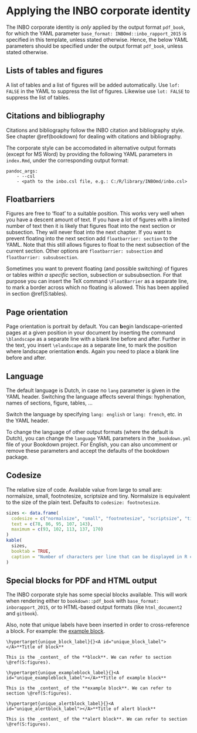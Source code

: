 # Applying the INBO corporate identity

The INBO corporate identity is _only_ applied by the output format `pdf_book`, for which the YAML parameter `base_format: INBOmd::inbo_rapport_2015` is specified in this template, unless stated otherwise. Hence, the below YAML parameters should be specified under the output format `pdf_book`, unless stated otherwise.

## Lists of tables and figures

A list of tables and a list of figures will be added automatically. Use `lof: FALSE` in the YAML to suppress the list of figures. Likewise use `lot: FALSE` to suppress the list of tables.

## Citations and bibliography

Citations and bibliography follow the INBO citation and bibliography style. See chapter \@ref(bookdown) for dealing with citations and bibliography.

The corporate style can be accomodated in alternative output formats (except for MS Word) by providing the following YAML parameters in `index.Rmd`, under the corresponding output format:

    pandoc_args:
        - --csl
        - <path to the inbo.csl file, e.g.: C:/R/library/INBOmd/inbo.csl>


## Floatbarriers

Figures are free to 'float' to a suitable position. This works very well when you have a descent amount of text. If you have a lot of figures with a limited number of text then it is likely that figures float into the next section or subsection. They will never float into the next chapter. If you want to prevent floating into the next section add `floatbarrier: section` to the YAML. Note that this still allows figures to float to the next subsection of the current section. Other options are `floatbarrier: subsection` and `floatbarrier: subsubsection`.

Sometimes you want to prevent floating (and possible switching) of figures or tables _within a specific_ section, subsection or subsubsection. For that purpose you can insert the TeX command `\FloatBarrier` as a separate line, to mark a border across which no floating is allowed. This has been applied in section \@ref(S:tables).

\blandscape

## Page orientation

Page orientation is portrait by default. You can **b**egin landscape-oriented pages at a given position in your document by inserting the command `\blandscape` as a separate line with a blank line before and after. Further in the text, you insert `\elandscape` as a separate line, to mark the position where landscape orientation **e**nds. Again you need to place a blank line before and after.

\elandscape

## Language

The default language is Dutch, in case no `lang` parameter is given in the YAML header. Switching the language affects several things: hyphenation, names of sections, figure, tables, ...

Switch the language by specifying `lang: english` or `lang: french`, etc. in the YAML header.

To change the language of other output formats (where the default is Dutch), you can change the `language` YAML parameters in the `_bookdown.yml` file of your Bookdown project. For English, you can also uncomment or remove these parameters and accept the defaults of the bookdown package.

## Codesize

The relative size of code. Available value from large to small are: normalsize, small, footnotesize, scriptsize and tiny. Normalsize is equivalent to the size of the plain text. Defaults to `codesize: footnotesize`.

```r
sizes <- data.frame(
  codesize = c("normalsize", "small", "footnotesize", "scriptsize", "tiny"),
  text = c(78, 86, 95, 107, 143),
  maximum = c(93, 102, 113, 137, 170)
)
kable(
  sizes, 
  booktab = TRUE,
  caption = "Number of characters per line that can be displayed in R code chunks for the different codesizes."
)
```

## Special blocks for PDF and HTML output

The INBO corporate style has some special blocks available. This will work when rendering either to `bookdown::pdf_book` with `base_format: inborapport_2015`, or to HTML-based output formats (like `html_document2` and `gitbook`).

Also, note that unique labels have been inserted in order to cross-reference a block. For example: the [example block](#unique_exampleblock_label).


```block2
\hypertarget{unique_block_label}{}<A id="unique_block_label"></A>**Title of block**

This is the _content_ of the **block**. We can refer to section \@ref(S:figures).

```

```block2
\hypertarget{unique_exampleblock_label}{}<A id="unique_exampleblock_label"></A>**Title of example block**

This is the _content_ of the **example block**. We can refer to section \@ref(S:figures).

```

```block2
\hypertarget{unique_alertblock_label}{}<A id="unique_alertblock_label"></A>**Title of alert block**

This is the _content_ of the **alert block**. We can refer to section \@ref(S:figures).

```

